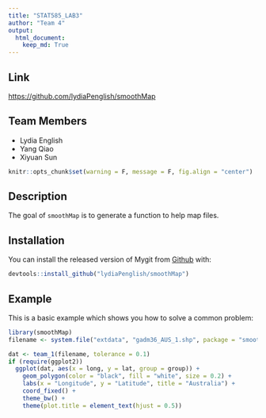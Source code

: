 ```yaml
---
title: "STAT585_LAB3"
author: "Team 4"
output:
  html_document:
    keep_md: True
---
```


## Link
[https://github.com/lydiaPenglish/smoothMap](https://github.com/lydiaPenglish/smoothMap)

## Team Members
- Lydia English
- Yang Qiao
- Xiyuan Sun

```r
knitr::opts_chunk$set(warning = F, message = F, fig.align = "center")
```

## Description
The goal of `smoothMap` is to generate a function to help map files.

## Installation
You can install the released version of Mygit from [Github](https://github.com/lydiaPenglish/smoothMap) with:
``` r
devtools::install_github("lydiaPenglish/smoothMap")
```

## Example
This is a basic example which shows you how to solve a common problem:

```r
library(smoothMap)
filename <- system.file("extdata", "gadm36_AUS_1.shp", package = "smoothMap")

dat <- team_1(filename, tolerance = 0.1)
if (require(ggplot2))
  ggplot(dat, aes(x = long, y = lat, group = group)) +
    geom_polygon(color = "black", fill = "white", size = 0.2) +
    labs(x = "Longitude", y = "Latitude", title = "Australia") +
    coord_fixed() +
    theme_bw() +
    theme(plot.title = element_text(hjust = 0.5))
```
